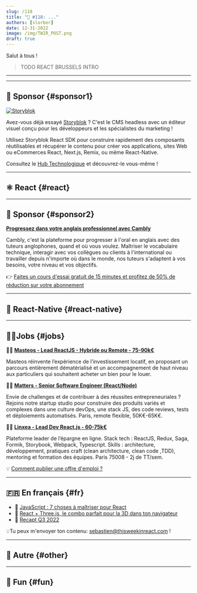 ```yaml
---
slug: /118
title: "📨 #118: ..."
authors: [slorber]
date: 12-31-2022
image: /img/TWIR_POST.png
draft: true
---
```


Salut à tous !

> TODO REACT BRUSSELS INTRO

<Todo />

<!-- truncate -->

---


<Support />

---

## 💸 Sponsor {#sponsor1}

[![Storyblok](/emails/issues/116/storyblok.png)](https://www.storyblok.com/?utm_source=thisweekinreact&utm_medium=display&utm_campaign=AWA_SPON_TWIREACT_TRA&utm_content=thisweekinreact_fr)

Avez-vous déjà essayé [Storyblok](https://www.storyblok.com/?utm_source=thisweekinreact&utm_medium=display&utm_campaign=AWA_SPON_TWIREACT_TRA&utm_content=thisweekinreact_fr) ? C'est le CMS headless avec un éditeur visuel conçu pour les développeurs et les spécialistes du marketing !

Utilisez Storyblok React SDK pour construire rapidement des composants réutilisables et récupérer le contenu pour créer vos applications, sites Web ou eCommerces React, Next.js, Remix, ou même React-Native.

Consultez le [Hub Technologique](https://www.storyblok.com/technologies?utm_source=thisweekinreact&utm_medium=display&utm_campaign=AWA_SPON_TWIREACT_TRA&utm_content=thisweekinreact_fr) et découvrez-le vous-même !

---

## ⚛️ React {#react}

<Todo />

<SubscribeFormEmbed />

---

## 💸 Sponsor {#sponsor2}

[**Progressez dans votre anglais professionnel avec Cambly**](https://cambly.info/reacthebdo1)

Cambly, c'est la plateforme pour progresser à l'oral en anglais avec des tuteurs anglophones, quand et où vous voulez. Maîtriser le vocabulaire technique, interagir avec vos collègues ou clients à l'international ou travailler depuis n'importe où dans le monde, nos tuteurs s'adaptent à vos besoins, votre niveau et vos objectifs.

👉 [Faites un cours d'essai gratuit de 15 minutes et profitez de 50% de réduction sur votre abonnement](https://cambly.info/reacthebdo1)

---

## 📱 React-Native {#react-native}

<Todo />

---

## 🧑‍💻Jobs {#jobs}

🧑‍💼 [**Masteos - Lead ReactJS - Hybride ou Remote - 75-90k€**](https://www.welcometothejungle.com/fr/companies/masteos/jobs/lead-front-reactjs-h-f_paris?q=97ae44f44512e0f1968e134f33de64ea&o=1376093)

Masteos réinvente l’expérience de l’investissement locatif, en proposant un parcours entièrement dématérialisé et un accompagnement de haut niveau aux particuliers qui souhaitent acheter un bien pour le louer.

🧑‍💼 [**Matters - Senior Software Engineer (React/Node)**](https://bit.ly/NLReactH)

Envie de challenges et de contribuer à des réussites entrepreneuriales ? Rejoins notre startup studio pour construire des produits variés et complexes dans une culture devOps, une stack JS, des code reviews, tests et déploiements automatisés. Paris, remote flexible, 50K€-65K€.

🧑‍💼 [**Linxea - Lead Dev React.js - 60-75k€**](https://www.welcometothejungle.com/fr/companies/linxea/jobs/lead-dev-react_paris)

Plateforme leader de l’épargne en ligne.
Stack tech : ReactJS, Redux, Saga, Formik, Storybook, Webpack, Typescript.
Skills : architecture, développement, pratiques craft (clean architecture, clean code ,TDD), mentoring et formation des équipes.
Paris 75008 - 2j de TT/sem.

💡 [Comment publier une offre d'emploi ?](https://thisweekinreact.com/fr/sponsor)

---

## 🇫🇷 En français {#fr}

- 🎥 [JavaScript : 7 choses à maîtriser pour React](https://www.youtube.com/watch?v=HrrBtXKWtlg)
- 🎥 [React + Three.js, le combo parfait pour la 3D dans ton navigateur](https://www.youtube.com/watch?v=TU_k0658vYc)
- 📜 [Recapt Q3 2022](https://buchet.tech/blog/recapt-q3-2022)

💡Tu peux m'envoyer ton contenu: [sebastien@thisweekinreact.com](mailto:sebastien@thisweekinreact.com?subject=Contenu%20en%20fran%C3%A7ais) !

---

## 🔀 Autre {#other}

<Todo />

---

## 🤭 Fun {#fun}

<Todo />
